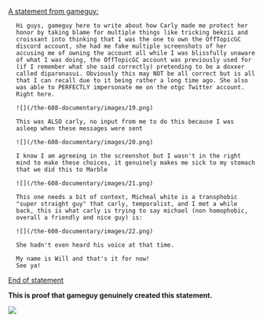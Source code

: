 <ins>A statement from gameguy:</ins>
<div style="padding-left: 1rem">

    Hi guys, gameguy here to write about how Carly made me protect her honor by taking blame for multiple things like tricking bekzii and croissant into thinking that I was the one to own the OffTopicGC discord account, she had me fake multiple screenshots of her accusing me of owning the account all while I was blissfully unaware of what I was doing, the OffTopicGC account was previously used for (if I remember what she said correctly) pretending to be a doxxer called diparonasui. Obviously this may NOT be all correct but is all that I can recall due to it being rather a long time ago. She also was able to PERFECTLY impersonate me on the otgc Twitter account. Right here.

    ![](/the-608-documentary/images/19.png)

    This was ALSO carly, no input from me to do this because I was asleep when these messages were sent

    ![](/the-608-documentary/images/20.png)

    I know I am agreeing in the screenshot but I wasn't in the right mind to make these choices, it genuinely makes me sick to my stomach that we did this to Marble

    ![](/the-608-documentary/images/21.png)

    This one needs a bit of context, Micheal white is a transphobic "super straight guy" that carly, temporalist, and I met a while back, this is what carly is trying to say michael (non homophobic, overall a friendly and nice guy) is:

    ![](/the-608-documentary/images/22.png)

    She hadn't even heard his voice at that time.

    My name is Will and that's it for now!
    See ya!

</div>
<ins>End of statement</ins>

**This is proof that gameguy genuinely created this statement.**

![](/the-608-documentary/images/23.png)
